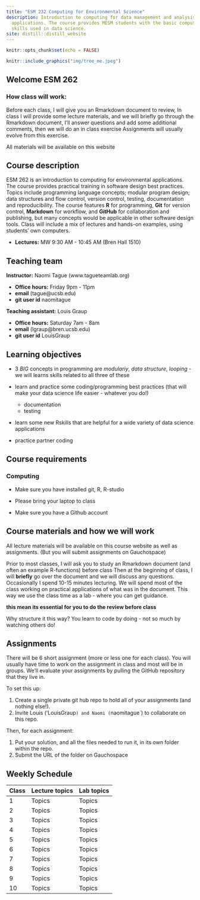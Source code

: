 ```yaml
---
title: "ESM 232 Computing for Environmental Science"
description: Introduction to computing for data management and analysis for environmental
  applications. The course provides MESM students with the basic computing and programming
  skills used in data science.
site: distill::distill_website
---
```


```r
knitr::opts_chunk$set(echo = FALSE)
```

```r


knitr::include_graphics("img/tree_me.jpeg")
```

## Welcome ESM 262



### How class will work:

Before each class, I will give you an Rmarkdown document to review, 
In class I will provide some lecture materials, and we will briefly go through the Rmarkdown document, I'll answer questions and add some additional comments, then we will do an in class exercise
Assignments will usually evolve from this exercise.

All materials will be available on this website


## Course description

ESM 262 is an introduction to computing for environmental applications. The course provides practical training in software design best practices. Topics include  programming language concepts; modular program design; data structures and flow control, version control, testing, documentation and reproducibility. The course features **R** for programming, **Git** for version control, **Markdown** for workflow, and **GitHub** for collaboration and publishing, but many concepts would be applicable in other software design tools.
Class will include a mix of lectures and hands-on examples, using students' own computers.

-   **Lectures:** MW 9:30 AM - 10:45 AM (Bren Hall 1510)

## Teaching team

**Instructor:** Naomi Tague (www.tagueteamlab.org)

-   **Office hours:** Friday 9pm - 11pm
-   **email**  (tague@ucsb.edu)
-   **git user id** naomitague

**Teaching assistant:** Louis Graup


-   **Office hours:** Saturday 7am - 8am
-   **email** (lgraup@bren.ucsb.edu)
-   **git user id** LouisGraup



## Learning objectives

- 3 *BIG* concepts in programming are *modulariy*, *data structure*, *looping* - we will learns skills related to all three of these

- learn and practice some coding/programming best practices (that will make your data science life easier - whatever you do!)
  - documentation
  - testing

- learn some new Rskills that are helpful for a wide variety of data science applications

- practice partner coding

## Course requirements

### Computing

-   Make sure you have installed git, R, R-studio

-   Please bring your laptop to class

-   Make sure you have a Github account

## Course materials and how we will work

All lecture materials will be available on this course website as well as assignments. (But you will submit assignments on Gauchospace)

Prior to most classes,  I will ask you to study an Rmarkdown document (and often an example R-functions) before class
Then at the beginning of class, I will **briefly** go over the document and we will discuss any questions. Occasionally I spend 10-15 minutes lecturing. We will spend most of the class working on practical applications of what was in the document.  This way we use the class time as a lab - where you can get guidance.  

**this mean its essential for you to do the review before class **

Why structure it this way?
You learn to code by doing - not so much by watching others do!


## Assignments

There will be 6 short assignment (more or less one for each class). You will usually have time to work on the assignment in class and most will be in groups. We'll evaluate your assignments by pulling the GitHub repository that they live in.

To set this up:

1. Create a single private git hub repo to hold all of your assignments (and nothing else!).
2. Invite Louis ('LouisGraup`) and Naomi (`naomitague`) to collaborate on this repo.

Then, for each assignment:

1. Put your solution, and all the files needed to run it, in its own folder within the repo.
2. Submit the URL of the folder on Gauchospace


## Weekly Schedule

| Class | Lecture topics | Lab topics |
|------|----------------|------------|
| 1    | Topics         | Topics     |
| 2    | Topics         | Topics     |
| 3    | Topics         | Topics     |
| 4    | Topics         | Topics     |
| 5    | Topics         | Topics     |
| 6    | Topics         | Topics     |
| 7    | Topics         | Topics     |
| 8    | Topics         | Topics     |
| 9    | Topics         | Topics     |
| 10   | Topics         | Topics     |
